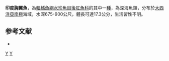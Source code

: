 {{Speciesbox 
| status = DD
| status_system = IUCN3.1
| taxon = Dolichopteryx anascopa 
| authority =  [[Brauer|Brauer]], 1901
| synonyms = 
}}

'''印度胸翼魚'''，為[[輻鰭魚綱|輻鰭魚綱]][[水珍魚目|水珍魚目]][[後肛魚科|後肛魚科]]的其中一[[種|種]]，為深海魚類，分布於[[大西洋|大西洋]][[亞南極|亞南極]]海域，水深675-900公尺，體長可達17.3公分，生活習性不明。

==参考文献==
*{{FishBase_species|genus=Dolichopteryx|species=anascopa|year=2015|month=8}}

{{Taxonbar|from=Q2839362}}

[[Category:胸翼魚屬|Y]]
[[Category:1901年描述的鱼类|Y]]